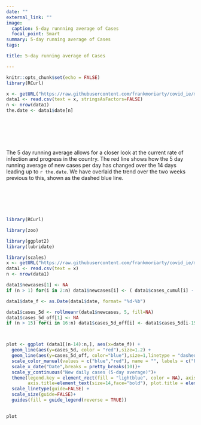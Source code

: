 ```yaml
---
date: ""
external_link: ""
image:
  caption: 5-day runnning average of Cases
  focal_point: Smart
summary: 5-day running average of Cases
tags:

title: 5-day running average of Cases

---
```

```r
knitr::opts_chunk$set(echo = FALSE)
library(RCurl)

x <- getURL("https://raw.githubusercontent.com/frankmoriarty/covid_ie/master/doh_covid_ie_cases_analysis.csv")
data1 <- read.csv(text = x, stringsAsFactors=FALSE)
n <- nrow(data1)
the.date <- data1$date[n]
```
<br><br><br><br> 

The 5 day running average allows for a closer look at the current rate of infection and progress in the country. The red line shows how the 5 day running average of new cases per day has changed over the 14 days leading up to `r the.date`. We have overlaid the trend over the two weeks previous to this, shown as the dashed blue line. 

<br><br><br><br>

```r

library(RCurl)

library(zoo)

library(ggplot2)
library(lubridate)

library(scales)
x <- getURL("https://raw.githubusercontent.com/frankmoriarty/covid_ie/master/doh_covid_ie_cases_analysis.csv")
data1 <- read.csv(text = x)
n <- nrow(data1)

data1$newcases[1] <- NA
if (n > 1) for(i in 2:n) data1$newcases[i] <- ( data1$cases_cumul[i] - data1$cases_cumul[i-1] )

data1$date_f <- as.Date(data1$date, format= "%d-%b")

data1$cases_5d <- rollmeanr(data1$newcases, 5, fill=NA) 
data1$cases_5d_off[1] <- NA
if (n > 15) for(i in 16:n) data1$cases_5d_off[i] <- data1$cases_5d[i-15]



plot <- ggplot (data1[(n-14):n,], aes(x=date_f)) + 
  geom_line(aes(y=cases_5d, color = "red"),size=1.2) +
  geom_line(aes(y=cases_5d_off, color="blue"),size=1,linetype = "dashed") +
  scale_color_manual(values = c("blue","red"), name = "", labels = c("Previous Fortnight", "Last Fortnight")) +
  scale_x_date("Date",breaks = pretty_breaks(10))+
  scale_y_continuous("New daily cases (5-day average)")+
  theme(legend.key = element_rect(fill = "lightblue", color = NA), axis.text=element_text(size=10, face = "bold"),
        axis.title=element_text(size=14,face="bold"), plot.title = element_text(size=16, face = "bold")) +
  scale_linetype(guide=FALSE) +
  scale_size(guide=FALSE)+
  guides(fill = guide_legend(reverse = TRUE))
  

plot

```



  